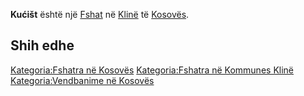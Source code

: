 {{Fshat në Kosovës
 | Emri                = Kućišt
| srp_N_name = Kućišt
| srp_N_FULL_NAME_RO = Kućišt
| srp_N_FULL_NAME_ND_RO = Kucist
| srp_N_SORT_NAME_RG = KUCIST
| srp_N_FULL_NAME_RG = Kućišt
| srp_N_FULL_NAME_ND_RG = Kucist

 | Emri (Rasa dhanore) = 
 | Figura              = 
 | Shteti              = Kosovo
 | Komuna              = Klinë
 | Kodi postar         = 
 | Sipërfaqja          = 

 | Popullsia           = 

 | Regj. i popullsisë  = 
 | Dend. e popullsisë  = 
 | Faqja zyrtare       = 
 <!--- Koordinatat ----> 
 | Gjerësia            = 42.301389
 | Gjatësia            = 21.254444
 | Lartësia            = 
}}
'''Kućišt''' është një [[Fshat]] në [[Klinë]] të [[Kosovës]].

<!-- == Gjeografia == -->
<!-- == Historia == -->
<!-- == Demografia == -->
== Shih edhe ==
{{Komuna Klinë}}
{{Kosovo-Administrata-Cung}}

[[Kategoria:Fshatra në Kosovës]]
[[Kategoria:Fshatra në Kommunes Klinë]]
[[Kategoria:Vendbanime në Kosovës]]